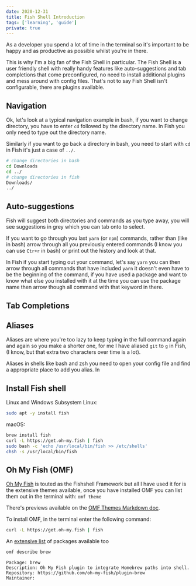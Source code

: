 ```yaml
---
date: 2020-12-31
title: Fish Shell Introduction
tags: ['learning', 'guide']
private: true
---
```


As a developer you spend a lot of time in the terminal so it's
important to be happy and as productive as possible whilst you're in
there.

This is why I'm a big fan of the Fish Shell in particular. The Fish
Shell is a user friendly shell with really handy features like
auto-suggestions and tab completions that come preconfigured, no need
to install additional plugins and mess around with config files.
That's not to say Fish Shell isn't configurable, there are plugins
available.

## Navigation

Ok, let's look at a typical navigation example in bash, if you want to
change directory, you have to enter `cd` followed by the directory
name. In Fish you only need to type out the directory name.

Similarly if you want to go back a directory in bash, you need to
start with `cd` in Fish it's just a case of `../`.

```bash
# change directories in bash
cd Downloads
cd ../
# change directories in fish
Downloads/
../
```

## Auto-suggestions

Fish will suggest both directories and commands as you type away, you
will see suggestions in grey which you can tab onto to select.

If you want to go through you last `yarn` (or `npm`) commands, rather
than (like in bash) arrow through all you previously entered commands
(I know you can use `Ctr+r` in bash) or print out the history and look
at that.

In Fish if you start typing out your command, let's say `yarn` you can
then arrow through all commands that have included `yarn` it doesn't
even have to be the beginning of the command, if you have used a
package and want to know what else you installed with it at the time
you can use the package name then arrow though all command with that
keyword in there.

## Tab Completions

## Aliases

Aliases are where you're too lazy to keep typing in the full command
again and again so you make a shorter one, for me I have aliased `git`
to `g` in Fish, (I know, but that extra two characters over time is a
lot).

Aliases in shells like bash and zsh you need to open your config file
and find a appropriate place to add you alias. In

## Install Fish shell

Linux and Windows Subsystem Linux:

```bash
sudo apt -y install fish
```

macOS:

```bash
brew install fish
curl -L https://get.oh-my.fish | fish
sudo bash -c 'echo /usr/local/bin/fish >> /etc/shells'
chsh -s /usr/local/bin/fish
```

## Oh My Fish (OMF)

[Oh My Fish] is touted as the Fishshell Framework but all I have used
it for is the extensive themes available, once you have installed OMF
you can list them out in the terminal with: `omf theme`

There's previews available on the [OMF Themes Markdown doc].

To install OMF, in the terminal enter the following command:

```bash
curl -L https://get.oh-my.fish | fish
```

An [extensive list] of packages available too

```bash
omf describe brew
```

```text
Package: brew
Description: Oh My Fish plugin to integrate Homebrew paths into shell.
Repository: https://github.com/oh-my-fish/plugin-brew
Maintainer:
```

<!-- Links -->

[omf themes markdown doc]:
  https://github.com/oh-my-fish/oh-my-fish/blob/master/docs/Themes.md
[extensive list]:
  https://github.com/oh-my-fish/packages-main/tree/master/packages
[oh my fish]: https://github.com/oh-my-fish/oh-my-fish
